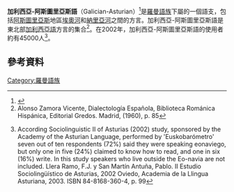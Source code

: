 {{Infobox language
|name               = 加利西亚-阿斯图里亚斯语
|nativename         = {{lang|gl|''gallego-asturiano, eonaviego''}}
|pronunciation      = {{IPA| ɡäˌʝeɣo ästuˈɾjäno̯, e̯onäˈβjɛɣo̯|}}
|states             = [[西班牙|西班牙]]
|region             = [[阿斯图里亚斯|阿斯图里亚斯]]
|speakers           = 45,000
|date               = 2002
|ref                = <ref>{{es icon}}According  to a Sociolinguistic II of Asturias (2002) study, sponsored by the Academy of the Asturian Language, performed by 'Euskobarómetro', of the respondents, 72% said they spoke the language, but 24% claimed to be able to read, and 16% to be able to write it. The study did not include speakers who lived outside Eo-navia. Llera Ramo, F.J. y San Martín Antuña, Pablo. II Estudio Sociolingüístico de Asturias, 2002, Oviedo, Academia de la Llingua Asturiana, 2003. ISBN 84-8168-360-4, p. 99</ref>
|familycolor        = Indo-European
|fam2               = [[意大利语族|意大利语族]]
|fam3               = [[罗曼语族|罗曼语族]]
|fam4               = [[西罗曼语支|西罗曼语支]]
|fam5               = [[伊比利亚-罗曼语支|伊比利亚-罗曼语支]]
|fam6               = [[西伊比利亚语支|西伊比利亚语支]]
|fam7               = [[葡萄牙-加利西亚语|葡萄牙-加利西亚语]]
|script             = [[拉丁字母|拉丁字母]] 
|agency             = ''[[Academy_of_the_Asturian_Language|Academia de la Llingua Asturiana]]''
|minority    = [[阿斯图里亚斯|阿斯图里亚斯]]<ref name="eucharter">{{cite web|url=http://languagecharter.eokik.hu/sites/languages/L-Asturian_in_Spain-Asturias.htm|title=Asturian in Asturias in Spain|work=Database for the European Charter for Regional or Minority Languages|publisher=Public Foundation for European Comparative Minority Research|accessdate=19 June 2013|deadurl=yes|archiveurl=https://web.archive.org/web/20130426225015/http://languagecharter.eokik.hu/sites/languages/L-Asturian_in_Spain-Asturias.htm|archivedate=2013年4月26日}}</ref>
|isoexception       = dialect
|glotto=none
|lingua      =51-AAA-cae
|linglist    =glg-eon
|map         =Galician-Eo-Navia.png
|mapsize     =200
|mapcaption  =Eonavian language的分布区
}}
'''加利西亞-阿斯圖里亞斯語'''（Galician-Asturian）<ref>{{Cite web |url=http://www.boe.es/boe/dias/1998/04/30/pdfs/A14573-14576.pdf |title=存档副本 |accessdate=2016-01-01 |archive-date=2016-03-04 |archive-url=https://web.archive.org/web/20160304201029/http://www.boe.es/boe/dias/1998/04/30/pdfs/A14573-14576.pdf |dead-url=no }}</ref>是[[羅曼語族|羅曼語族]]下屬的一個語支，包括[[阿斯圖里亞斯|阿斯圖里亞斯]]地區[[埃奧河|埃奧河]]和[[納里亞河|納里亞河]]之間的方言。加利西亞-阿斯圖里亞斯語是東北部[[加利西亞語|加利西亞語]]方言的集合<ref>Alonso Zamora Vicente, Dialectología Española, Biblioteca Románica Hispánica, Editorial Gredos. Madrid, (1960), p. 85</ref>。在2002年，加利西亞-阿斯圖里亞斯語的使用者約有45000人<ref>{{es icon}}According Sociolinguistic II of Asturias (2002) study, sponsored by the Academy of the Asturian Language, performed by 'Euskobarómetro' seven out of ten respondents (72%) said they were speaking eonaviego, but only one in five (24%) claimed to know how to read, and one in six (16%) write. In this study speakers who live outside the Eo-navia are not included. Llera Ramo, F.J. y San Martín Antuña, Pablo. II Estudio Sociolingüístico de Asturias, 2002 Oviedo, Academia de la Llingua Asturiana, 2003. ISBN 84-8168-360-4, p. 99</ref>。
==參考資料==
{{Reflist}}
[[Category:羅曼語族|Category:羅曼語族]]